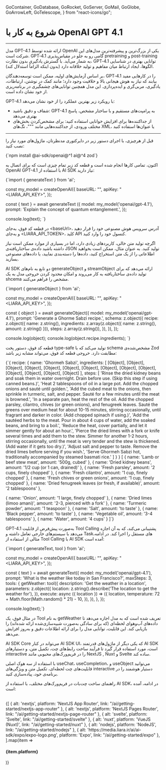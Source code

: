   GoContainer,
  GoDatabase,
  GoRocket,
  GoServer,
  GoMail,
  GoGlobe,
  GoArrowLeft,
  GoTelescope,
} from "react-icons/go";


<Layout>
<Head>
<title>مستندات کار با OpenAI GPT 4.1 - لیارا</title>
<meta property="og:title" content="مستندات خدمات رایانش ابری لیارا" />
<meta property="og:description" content="مستندات مربوط به کار با OpenAI GPT 4.1 در سرویس هوش مصنوعی لیارا"  />
<meta property="og:image" content="https://media.liara.ir/logos/liara-poster.jpg" />
</Head>


# شروع به کار با OpenAI GPT 4.1
<hr className="mb-2" />

مدل GPT-4.1 ارائه شده توسط OpenAI یکی از بزرگ‌ترین و پیشرفته‌ترین مدل‌های این شرکت است. GPT‑4.1 گامی رو به جلو در مقیاس‌پذیری pretraining و post-training به شمار می‌آید. با گسترش یادگیری بدون نظارت، GPT‑4.1 توانایی بهتری در شناسایی الگوها، ایجاد ارتباط میان مفاهیم و تولید خلاقانه دارد (بدون اینکه الزاماً استدلال کند).

<div className="h-2" />

بر اساس آزمایش‌های اولیه، ممکن است توسعه‌دهندگان، GPT‑4.1 را در کارهایی مفید بیابند که نیاز به هوش هیجانی بالا و خلاقیت وجود دارد؛ مانند کمک در نوشتن، ارتباطات، یادگیری، مربی‌گری و ایده‌پردازی. این مدل همچنین توانایی‌های چشمگیری در برنامه‌ریزی از خود نشان داده است.

<Section id="prompt-engineering-for-gpt-41" title="مهندسی پرامپت در GPT-4.1" />
GPT-4.1 با رویکرد زیر بهترین عملکرد را از خود نشان می‌دهد:

<ul>
<li>شفاف و دقیق باشید: GPT-4.1 به پرامپت‌های مستقیم و با ساختار مشخص، پاسخ بهتری می‌دهد</li>
<li>از جداکننده‌ها برای افزایش خوانایی استفاده کنید: برای مشخص‌کردن بخش‌های مختلف ورودی، از جداکننده‌هایی مانند <Important>"""</Important>، تگ‌های XML، یا عنوان‌ها استفاده کنید</li>
</ul>


<hr className="mb-2" />

<Section id="getting-started-with-the-ai-sdk" title="شروع به کار با AI SDK" />

قبل از هرچیزی، با اجرای دستور زیر در دایرکتوری مدنظرتان، ماژول‌های مورد نیاز را نصب کنید: 

<div className="h-2" />
<div dir='ltr'>
    <Highlight className="js">
        {`npm install @ai-sdk/openai@^1 ai@^4 zod`}
    </Highlight>
</div>
<div className="h-2" />

اکنون، تمامی کارها انجام شده است و
قطعه کد زیر تمام چیزی است که برای اتصال به OpenAI GPT-4.1 با استفاده از AI SDK نیاز دارید:

<div className="h-2" />
<div dir='ltr'>
    <Highlight className="js">
        {`import { generateText  } from 'ai';


const my_model = createOpenAI({
    baseURL: "<baseUrl>",
    apiKey: "<LIARA_API_KEY>",
});

const { text } = await generateText ({
  model: my_model('openai/gpt-4.1'),
  prompt: 'Explain the concept of quantum entanglement.',
});

console.log(text);
`}
    </Highlight>
</div>
<div className="h-2" />

در قطعه کد‌ فوق، به‌جای <Important>&lt;baseUrl&gt;</Important>، آدرس سرویس هوش مصنوعی خود را قرار دهید و به‌جای <Important>&lt;LIARA_API_TOKEN&gt;</Important>، کلید API کنسول خود را وارد کنید.

<Section id='generating-structured-data' title='تولید داده‌های ساختاریافته' />

اگرچه تولید متن خالی، کاربردهای زیادی دارد، اما در بسیاری از موارد ممکن است نیاز داشته باشید داده‌ی ساختاریافته‌ی JSON تولید کنید. به عنوان مثال، ممکن است بخواهید اطلاعاتی را از یک متن استخراج کنید، داده‌ها را دسته‌بندی نمایید، یا داده‌های مصنوعی بسازید.
<div className="h-2" />

AI SDK دو تابع به نام‌های <Important>generateObject</Important> و <Important>streamObject</Important> ارائه می‌دهد که برای تولید داده‌ی ساختاریافته به کار می‌روند و امکان محدود کردن خروجی مدل به یک shcema مشخص را فراهم می‌کنند.

<div className="h-2" />
<div dir='ltr'>
    <Highlight className="js">
        {`import { generateObject } from 'ai';

const my_model = createOpenAI({
    baseURL: "<baseUrl>",
    apiKey: "<LIARA_API_KEY>",
});

const { object } = await generateObject({
  model: my_model('openai/gpt-4.1'),
  prompt: 'Generate a Ghorme Sabzi recipe.',
   schema: z.object({
    recipe: z.object({
      name: z.string(),
      ingredients: z.array(z.object({ name: z.string(), amount: z.string() })),
      steps: z.array(z.string()),
    }),
  }),
});

console.log(object);
console.log(object.recipe.ingredients);
`}
    </Highlight>
</div>
<div className="h-2" />

قطعه کد فوق، دستور پخت type-safe تولید می‌کند که با schema مشخص‌شده‌ی Zod مطابقت دارد. خروجی قطعه کد فوق، می‌تواند مشابه زیر باشد:

<div className="h-2" />
<div dir='ltr'>
    <Highlight className="json">
        {`{
  recipe: {
    name: 'Ghormeh Sabzi',
    ingredients: [
      [Object], [Object],
      [Object], [Object],
      [Object], [Object],
      [Object], [Object],
      [Object], [Object],
      [Object], [Object],
      [Object], [Object]
    ],
    steps: [
      'Rinse the dried kidney beans and soak them in water overnight. Drain before use. (Skip this step if using canned beans.)',
      'Heat 2 tablespoons of oil in a large pot. Add the chopped onions and sauté until golden.',
      'Add the cubed meat to the onions, then sprinkle in turmeric, salt, and pepper. Sauté for a few minutes until the meat is browned.',
      'In a separate pan, heat the rest of the oil. Add the chopped parsley, cilantro, chives (or green onions), and fenugreek leaves. Sauté the greens over medium heat for about 10-15 minutes, stirring occasionally, until fragrant and darker in color. (Add chopped spinach if using.)',
      'Add the sautéed herbs to the meat. Pour in about 4 cups of water, add the soaked beans, and bring to a boil.',
      'Reduce the heat, cover partially, and let it simmer gently for about an hour.',
      'Pierce the dried limes with a fork or knife several times and add them to the stew. Simmer for another 1-2 hours, stirring occasionally, until the meat is very tender and the stew is thickened. (Add water if it gets too dry.)',
      'Adjust salt and pepper to taste. Remove the dried limes before serving if you wish.',
      'Serve Ghormeh Sabzi hot, traditionally accompanied by steamed basmati rice.'
    ]
  }
}
[
  { name: 'Lamb or beef stew meat', amount: '500g, cubed' },
  { name: 'Dried kidney beans', amount: '1/2 cup (or 1 can, drained)' },
  { name: 'Fresh parsley', amount: '2 cups, finely chopped' },
  { name: 'Fresh cilantro', amount: '1 cup, finely chopped' },
  {
    name: 'Fresh chives or green onions',
    amount: '1 cup, finely chopped'
  },
  {
    name: 'Dried fenugreek leaves (or fresh, if available)',
    amount: '2 tablespoons'
  },

  { name: 'Onion', amount: '1 large, finely chopped' },
  {
    name: 'Dried limes (limoo amani)',
    amount: '2-3, pierced with a fork'
  },
  { name: 'Turmeric powder', amount: '1 teaspoon' },
  { name: 'Salt', amount: 'to taste' },
  { name: 'Black pepper', amount: 'to taste' },
  { name: 'Vegetable oil', amount: '3-4 tablespoons' },
  { name: 'Water', amount: '4 cups' }
]`}
    </Highlight>
</div>
<div className="h-2" />




<Section id='using-tools-with-the-ai-sdk' title='استفاده از Toolها با AI SDK' />

GPT-4.1 به‌صورت پیش‌فرض از قابلیت Tool Calling پشتیبانی می‌کند، که به آن اجازه می‌دهد با سیستم‌های خارجی تعامل داشته و Taskهای مستقل را اجرا کند. در ادامه، مثالی از استفاده از Tool Calling با AI SDK آمده است:

<div className="h-2" />
<div dir='ltr'>
    <Highlight className="js">
        {`import { generateText, tool } from 'ai';

const my_model = createOpenAI({
    baseURL: "<baseUrl>",
    apiKey: "<LIARA_API_KEY>",
});

const { text } = await generateText({
  model: my_model('openai/gpt-4.1'),
  prompt: 'What is the weather like today in San Francisco?',
  maxSteps: 3,
  tools: {
    getWeather: tool({
      description: 'Get the weather in a location',
      parameters: z.object({
        location: z.string().describe('The location to get the weather for'),
      }),
      execute: async ({ location }) => ({
        location,
        temperature: 72 + Math.floor(Math.random() * 21) - 10,
      }),
    }),
  },
});

console.log(text);`}
    </Highlight>
</div>
<div className="h-2" />

در مثال فوق، یک Tool به نام <Important>getWeather</Important> تعریف شده است که به مدل اجازه می‌دهد تا داده‌های آب‌و‌هوای لحظه‌ای (که برای سادگی به‌صورت شبیه‌سازی‌شده ارائه شده‌اند) را بازیابی کند. این قابلیت، توانایی مدل را برای ارائه اطلاعات دقیق و به‌روز افزایش می‌دهد.

<Section id='building-interactive-interfaces' title='ساخت رابط‌های interactive' />

AI SDK Core می‌تواند در کنار AI SDK UI، که یکی دیگر از ماژول‌های قدرتمند AI SDK است، مورد استفاده قرار گیرد تا فرآیند ساخت رابط‌های چت، تکمیل متن، و دستیارهای interactive را در فریم‌ورک‌های محبوبی مانند NextJS , Nuxt و Svelte ساده کند.
<div className="h-2" />

با استفاده از سه هوک اصلی <Important>useChat</Important>، <Important>useCompletion</Important>، و <Important>useObject</Important> می‌توانید قابلیت‌های چت لحظه‌ای، تکمیل متن و ویژگی‌های interactive دستیار هوشمند را در برنامه‌ی خود، پیاده‌سازی کنید.
<div className="h-2" />

راهنمای ساخت چت‌بات در فریم‌ورک‌های مختلف، با استفاده از AI SDK، در ادامه، آمده است: 

<br />
<div className="grid md:grid-cols-3 gap-4">
            {[
    { alt: 'nextjs', platform: 'NextJS App Router', link: "/ai/getting-started/nextjs-app-router" },
    { alt: 'nextjs', platform: 'NextJS Pages Router', link: "/ai/getting-started/nextjs-page-router" },
    { alt: 'svelte', platform: 'Svelte', link: "/ai/getting-started/svelte" },
    { alt: 'nuxt', platform: 'VueJS (Nuxt)', link: "/ai/getting-started/nuxt" },
    { alt: 'nodejs', platform: 'NodeJS', link: "/ai/getting-started/nodejs" },
    { alt: 'https://media.liara.ir/ai/ai-sdk/expo/expo-logo.png', platform: 'Expo', link: "/ai/getting-started/expo" },
    ].map(item =>
              <Link href={item.link}>
                <Card className="flex cursor-pointer w-full items-center justify-between">
                  <div className="flex items-center gap-3">
                    <div className="w-[40px] p-1  bg-[#333] rounded-lg">
                      <PlatformIcon platform={item.alt} />
                    </div>
                    <h4>
                      {item.platform}
                    </h4>
                  </div>
                  <GoArrowLeft className="ml-1" />
                </Card>
              </Link>
            )}
          </div>

</Layout>